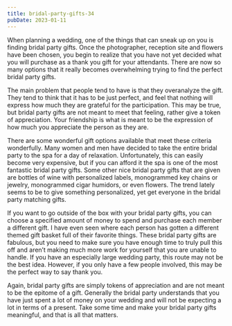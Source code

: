 ```yaml
---
title: bridal-party-gifts-34
pubDate: 2023-01-11
---
```


When planning a wedding, one of the things that can sneak up on you is finding bridal party gifts.  Once the photographer, reception site and flowers have been chosen, you begin to realize that you have not yet decided what you will purchase as a thank you gift for your attendants.  There are now so many options that it really becomes overwhelming trying to find the perfect bridal party gifts.

The main problem that people tend to have is that they overanalyze the gift.  They tend to think that it has to be just perfect, and feel that nothing will express how much they are grateful for the participation.  This may be true, but bridal party gifts are not meant to meet that feeling, rather give a token of appreciation.  Your friendship is what is meant to be the expression of how much you appreciate the person as they are.

There are some wonderful gift options available that meet these criteria wonderfully.  Many women and men have decided to take the entire bridal party to the spa for a day of relaxation.  Unfortunately, this can easily become very expensive, but if you can afford it the spa is one of the most fantastic bridal party gifts.  Some other nice bridal party gifts that are given are bottles of wine with personalized labels, monogrammed key chains or jewelry, monogrammed cigar humidors, or even flowers.  The trend lately seems to be to give something personalized, yet get everyone in the bridal party matching gifts.

If you want to go outside of the box with your bridal party gifts, you can choose a specified amount of money to spend and purchase each member a different gift.  I have even seen where each person has gotten a different themed gift basket full of their favorite things.  These bridal party gifts are fabulous, but you need to make sure you have enough time to truly pull this off and aren’t making much more work for yourself that you are unable to handle.  If you have an especially large wedding party, this route may not be the best idea.  However, if you only have a few people involved, this may be the perfect way to say thank you.

Again, bridal party gifts are simply tokens of appreciation and are not meant to be the epitome of a gift.  Generally the bridal party understands that you have just spent a lot of money on your wedding and will not be expecting a lot in terms of a present.  Take some time and make your bridal party gifts meaningful, and that is all that matters.